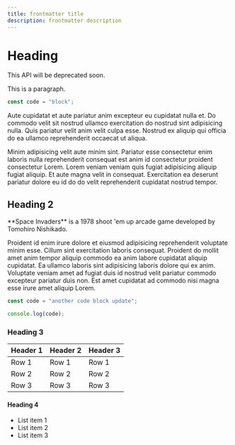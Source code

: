 ```yaml
---
title: frontmatter title
description: frontmatter description
---
```


# Heading

<Callout type="warning" emoji="⚠️">
  This API will be deprecated soon.
</Callout>

This is a paragraph.

```jsx
const code = "block";
```

Aute cupidatat et aute pariatur anim excepteur eu cupidatat nulla et. Do commodo velit sit nostrud ullamco exercitation do nostrud sint adipisicing nulla. Quis pariatur velit anim velit culpa esse. Nostrud ex aliquip qui officia do ea ullamco reprehenderit occaecat ut aliqua.

Minim adipisicing velit aute minim sint. Pariatur esse consectetur enim laboris nulla reprehenderit consequat est anim id consectetur proident consectetur Lorem. Lorem veniam veniam quis fugiat adipisicing aliquip fugiat aliquip. Et aute magna velit in consequat. Exercitation ea deserunt pariatur dolore eu id do do velit reprehenderit cupidatat nostrud tempor.

## Heading 2

<Callout type="info" emoji="👾">
  **Space Invaders** is a 1978 shoot 'em up arcade game developed by Tomohiro
  Nishikado.
</Callout>

Proident id enim irure dolore et eiusmod adipisicing reprehenderit voluptate minim esse. Cillum sint exercitation laboris consequat. Proident do mollit amet anim tempor aliquip commodo ea anim labore cupidatat aliquip cupidatat. Ea ullamco laboris sint adipisicing laboris dolore qui ex anim. Voluptate veniam amet ad fugiat duis id nostrud velit pariatur commodo excepteur pariatur duis non. Est amet cupidatat ad commodo nisi magna esse irure amet aliquip Lorem.

```jsx
const code = "another code block update";

console.log(code);
```

### Heading 3
| Header 1 | Header 2 | Header 3 |
| -------- | -------- | -------- |
| Row 1    | Row 1    | Row 1    |
| Row 2    | Row 2    | Row 2    |
| Row 3    | Row 3    | Row 3    |

#### Heading 4
- List item 1
- List item 2
- List item 3

